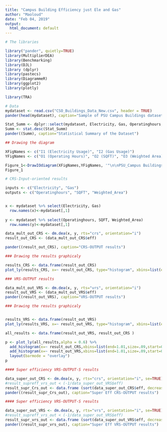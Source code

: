```yaml
---
title: "Campus Building Efficiency just Ele and Gas"
author: "Maoloud"
date: "Feb 04, 2019"
output:
  html_document: default
---
```



```r
# The libraries

library("pander", quietly=TRUE)
library(MultiplierDEA)
library(Benchmarking)
library(DJL)
library (dplyr)
library(pastecs)
library(DiagrammeR)
library(ggplot2)
library(plotly)

library(TRA)
```

```r
# Data
mydataset <- read.csv("CSO_Buildings_Data_New.csv", header = TRUE)
pander(head(mydataset), caption="Sample of PSU Campus Buildings dataset")
```

```r
Stat_Summ <- dplyr::select(mydataset, Electricity, Gas, Operatinghours, SQFT, Weighted_Area)
Summ <- stat.desc(Stat_Summ)
pander((Summ), caption="Statistical Summary of the Dataset")
```


```r
## Drawing the diagram

XFigNames <- c("I1 (Electricity Usage)", "I2 (Gas Usage)")  
YFigNames <- c("O1 (Operating Hours)", "O2 (SQFT)", "O3 (Weighted Area)")

Figure_1<-DrawIOdiagram(XFigNames,YFigNames, '"\n\nPSU_Campus Buildings Eff\n\n "' )
Figure_1
```




```r
# CRS-Input-oriented results

inputs <- c("Electricity", "Gas")
outputs <- c("Operatinghours", "SQFT", "Weighted_Area")


x <- mydataset %>% select(Electricity, Gas)
  row.names(x)<-mydataset[,1]
  
y <- mydataset %>% select(Operatinghours, SQFT, Weighted_Area)
  row.names(y)<-mydataset[,1] 

data_mult_out_CRS <- dm.dea(x, y, rts="crs", orientation="i")
result_out_CRS <- (data_mult_out_CRS$eff)

pander((result_out_CRS), caption="CRS-OUTPUT results")

```

```r
### Drawing the results graphicaly

results_CRS <- data.frame(result_out_CRS)
plot_ly(results_CRS, x=~ result_out_CRS, type="histogram", xbins=list(end=1.01,size=.09,start=0), nbinsx=15)
```



```r
### VRS-OUTPUT results 

data_mult_out_VRS <- dm.dea(x, y, rts="vrs", orientation="i")
result_out_VRS <- (data_mult_out_VRS$eff)
pander((result_out_VRS), caption="VRS-OUTPUT results")

```


```r
### Drawing the results graphicaly


results_VRS <- data.frame(result_out_VRS)
plot_ly(results_VRS, x=~ result_out_VRS, type="histogram", xbins=list(end=1.01,size=.09,start=0), nbinsx=15)
```




```r
all_results <- data.frame(result_out_VRS, result_out_CRS )

p <- plot_ly(all_results,alpha = 0.6) %>%
  add_histogram(x=~ result_out_CRS,xbins=list(end=1.01,size=.09,start=0), nbinsx=10) %>%
  add_histogram(x=~ result_out_VRS,xbins=list(end=1.01,size=.09,start=0), nbinsx=10) %>%
  layout(barmode = "overlay")
p
```

```r
#### Super efficiency VRS-OUTPUT-S results 

data_super_out_CRS <- dm.dea(x, y, rts="crs", orientation="i", se=TRUE)
#result_supreff_vrs_out < (-1/data_super_out_VRS$eff)
result_supr_Crs_out <- data.frame (sort(data_super_out_CRS$eff, decreasing = TRUE))
pander((result_supr_Crs_out), caption="Super Eff CRS-OUTPUT results") 
```



```r
#### Super efficiency VRS-OUTPUT-S results 

data_super_out_VRS <- dm.dea(x, y, rts="vrs", orientation="i", se=TRUE)
#result_supreff_vrs_out < (-1/data_super_out_VRS$eff)
result_supr_vrs_out <- data.frame (sort(data_super_out_VRS$eff, decreasing = TRUE))
pander((result_supr_vrs_out), caption="Super Eff VRS-OUTPUT results") 
```

